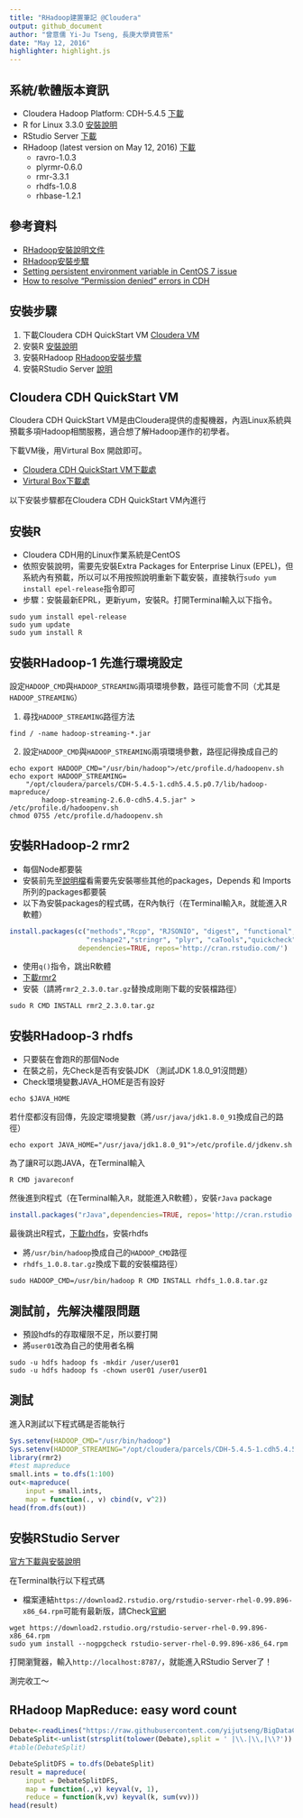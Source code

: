 ```yaml
---
title: "RHadoop建置筆記 @Cloudera"
output: github_document
author: "曾意儒 Yi-Ju Tseng, 長庚大學資管系"
date: "May 12, 2016"
highlighter: highlight.js
---
```


## 系統/軟體版本資訊
- Cloudera Hadoop Platform: CDH-5.4.5 [下載](http://www.cloudera.com/downloads/cdh/5-4-5.html)
- R for Linux 3.3.0 [安裝說明](https://cran.rstudio.com/bin/linux/redhat/README)
- RStudio Server [下載](https://www.rstudio.com/products/rstudio/download-server/)
- RHadoop (latest version on May 12, 2016) [下載](https://github.com/RevolutionAnalytics/RHadoop/wiki/Downloads)
    - ravro-1.0.3
    - plyrmr-0.6.0
    - rmr-3.3.1
    - rhdfs-1.0.8
    - rhbase-1.2.1


## 參考資料
- [RHadoop安裝說明文件](https://github.com/RevolutionAnalytics/RHadoop/wiki/Installing-RHadoop-on-RHEL)
- [RHadoop安裝步驟](https://bigdatastudy.hackpad.com/ep/pad/static/IADMBeqF0vV)
- [Setting persistent environment variable in CentOS 7 issue](http://unix.stackexchange.com/questions/271514/setting-persistent-environment-variable-in-centos-7-issue)
- [How to resolve "Permission denied" errors in CDH](https://community.cloudera.com/t5/CDH-Manual-Installation/How-to-resolve-quot-Permission-denied-quot-errors-in-CDH/ta-p/36141)

## 安裝步驟
1. 下載Cloudera CDH QuickStart VM [Cloudera VM](http://www.cloudera.com/developers/get-started-with-hadoop-tutorial.html)
2. 安裝R [安裝說明](https://cran.rstudio.com/bin/linux/redhat/README)
3. 安裝RHadoop [RHadoop安裝步驟](https://bigdatastudy.hackpad.com/ep/pad/static/IADMBeqF0vV)
4. 安裝RStudio Server [說明](https://www.rstudio.com/products/rstudio/download-server/)

## Cloudera CDH QuickStart VM
Cloudera CDH QuickStart VM是由Cloudera提供的虛擬機器，內涵Linux系統與預載多項Hadoop相關服務，適合想了解Hadoop運作的初學者。

下載VM後，用Virtural Box 開啟即可。

- [Cloudera CDH QuickStart VM下載處](http://www.cloudera.com/developers/get-started-with-hadoop-tutorial.html)
- [Virtural Box下載處](https://www.virtualbox.org/)

以下安裝步驟都在Cloudera CDH QuickStart VM內進行

## 安裝R
- Cloudera CDH用的Linux作業系統是CentOS
- 依照安裝說明，需要先安裝Extra
Packages for Enterprise Linux (EPEL)，但系統內有預載，所以可以不用按照說明重新下載安裝，直接執行`sudo yum install epel-release`指令即可
- 步驟：安裝最新EPRL，更新yum，安裝R。打開Terminal輸入以下指令。

```
sudo yum install epel-release
sudo yum update
sudo yum install R
```

## 安裝RHadoop-1 先進行環境設定
設定`HADOOP_CMD`與`HADOOP_STREAMING`兩項環境參數，路徑可能會不同（尤其是`HADOOP_STREAMING`）

1. 尋找`HADOOP_STREAMING`路徑方法
```
find / -name hadoop-streaming-*.jar
```

2. 設定`HADOOP_CMD`與`HADOOP_STREAMING`兩項環境參數，路徑記得換成自己的
```
echo export HADOOP_CMD="/usr/bin/hadoop">/etc/profile.d/hadoopenv.sh
echo export HADOOP_STREAMING=
    "/opt/cloudera/parcels/CDH-5.4.5-1.cdh5.4.5.p0.7/lib/hadoop-mapreduce/
        hadoop-streaming-2.6.0-cdh5.4.5.jar" > /etc/profile.d/hadoopenv.sh
chmod 0755 /etc/profile.d/hadoopenv.sh
```

## 安裝RHadoop-2 rmr2
- 每個Node都要裝
- 安裝前先至[說明檔](https://github.com/RevolutionAnalytics/rmr2/blob/master/pkg/DESCRIPTION)看需要先安裝哪些其他的packages，Depends 和 Imports 所列的packages都要裝
- 以下為安裝packages的程式碼，在R內執行（在Terminal輸入`R`，就能進入R軟體）
```r
install.packages(c("methods","Rcpp", "RJSONIO", "digest", "functional", 
                   "reshape2","stringr", "plyr", "caTools","quickcheck","testthat"), 
                 dependencies=TRUE, repos='http://cran.rstudio.com/')
```

- 使用`q()`指令，跳出R軟體
- [下載rmr2](https://github.com/RevolutionAnalytics/RHadoop/wiki/Downloads)
- 安裝（請將`rmr2_2.3.0.tar.gz`替換成剛剛下載的安裝檔路徑）

```
sudo R CMD INSTALL rmr2_2.3.0.tar.gz
```

## 安裝RHadoop-3 rhdfs
- 只要裝在會跑R的那個Node
- 在裝之前，先Check是否有安裝JDK （測試JDK 1.8.0_91沒問題）
- Check環境變數JAVA_HOME是否有設好

```
echo $JAVA_HOME
```

若什麼都沒有回傳，先設定環境變數（將`/usr/java/jdk1.8.0_91`換成自己的路徑）

```
echo export JAVA_HOME="/usr/java/jdk1.8.0_91">/etc/profile.d/jdkenv.sh
```

為了讓R可以跑JAVA，在Terminal輸入

```
R CMD javareconf
```

然後進到R程式（在Terminal輸入`R`，就能進入R軟體），安裝`rJava` package
```r
install.packages("rJava",dependencies=TRUE, repos='http://cran.rstudio.com/')
```

最後跳出R程式，[下載rhdfs](https://github.com/RevolutionAnalytics/RHadoop/wiki/Downloads)，安裝rhdfs

- 將`/usr/bin/hadoop`換成自己的`HADOOP_CMD`路徑
- `rhdfs_1.0.8.tar.gz`換成下載的安裝檔路徑）

```
sudo HADOOP_CMD=/usr/bin/hadoop R CMD INSTALL rhdfs_1.0.8.tar.gz
```

## 測試前，先解決權限問題
- 預設hdfs的存取權限不足，所以要打開
- 將`user01`改為自己的使用者名稱

```
sudo -u hdfs hadoop fs -mkdir /user/user01
sudo -u hdfs hadoop fs -chown user01 /user/user01
```

## 測試
進入R測試以下程式碼是否能執行
```r
Sys.setenv(HADOOP_CMD="/usr/bin/hadoop")
Sys.setenv(HADOOP_STREAMING="/opt/cloudera/parcels/CDH-5.4.5-1.cdh5.4.5.p0.7/lib/hadoop-mapreduce/hadoop-streaming-2.6.0-cdh5.4.5.jar")
library(rmr2)
#test mapreduce
small.ints = to.dfs(1:100)
out<-mapreduce(
    input = small.ints, 
    map = function(., v) cbind(v, v^2))
head(from.dfs(out))
```

## 安裝RStudio Server
[官方下載與安裝說明](https://www.rstudio.com/products/rstudio/download-server/)

在Terminal執行以下程式碼

- 檔案連結`https://download2.rstudio.org/rstudio-server-rhel-0.99.896-x86_64.rpm`可能有最新版，請Check[官網](https://www.rstudio.com/products/rstudio/download-server/)

```
wget https://download2.rstudio.org/rstudio-server-rhel-0.99.896-x86_64.rpm
sudo yum install --nogpgcheck rstudio-server-rhel-0.99.896-x86_64.rpm

```

打開瀏覽器，輸入`http://localhost:8787/`，就能進入RStudio Server了！

測完收工～

## RHadoop MapReduce: easy word count
```r
Debate<-readLines("https://raw.githubusercontent.com/yijutseng/BigDataCGUIM/master/RepDebateMiami.txt")
DebateSplit<-unlist(strsplit(tolower(Debate),split = ' |\\.|\\,|\\?'))
#table(DebateSplit)
```

```r
DebateSplitDFS = to.dfs(DebateSplit)
result = mapreduce(
    input = DebateSplitDFS,
    map = function(.,v) keyval(v, 1),
    reduce = function(k,vv) keyval(k, sum(vv)))
head(result)
```

